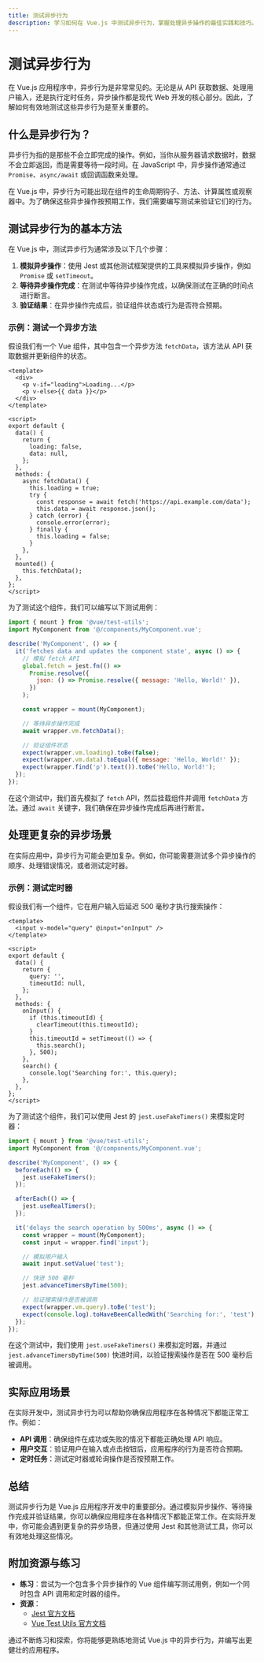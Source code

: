 ```yaml
---
title: 测试异步行为
description: 学习如何在 Vue.js 中测试异步行为，掌握处理异步操作的最佳实践和技巧。
---
```


# 测试异步行为

在 Vue.js 应用程序中，异步行为是非常常见的。无论是从 API 获取数据、处理用户输入，还是执行定时任务，异步操作都是现代 Web 开发的核心部分。因此，了解如何有效地测试这些异步行为是至关重要的。

## 什么是异步行为？

异步行为指的是那些不会立即完成的操作。例如，当你从服务器请求数据时，数据不会立即返回，而是需要等待一段时间。在 JavaScript 中，异步操作通常通过 `Promise`、`async/await` 或回调函数来处理。

在 Vue.js 中，异步行为可能出现在组件的生命周期钩子、方法、计算属性或观察器中。为了确保这些异步操作按预期工作，我们需要编写测试来验证它们的行为。

## 测试异步行为的基本方法

在 Vue.js 中，测试异步行为通常涉及以下几个步骤：

1. **模拟异步操作**：使用 Jest 或其他测试框架提供的工具来模拟异步操作，例如 `Promise` 或 `setTimeout`。
2. **等待异步操作完成**：在测试中等待异步操作完成，以确保测试在正确的时间点进行断言。
3. **验证结果**：在异步操作完成后，验证组件状态或行为是否符合预期。

### 示例：测试一个异步方法

假设我们有一个 Vue 组件，其中包含一个异步方法 `fetchData`，该方法从 API 获取数据并更新组件的状态。

```vue
<template>
  <div>
    <p v-if="loading">Loading...</p>
    <p v-else>{{ data }}</p>
  </div>
</template>

<script>
export default {
  data() {
    return {
      loading: false,
      data: null,
    };
  },
  methods: {
    async fetchData() {
      this.loading = true;
      try {
        const response = await fetch('https://api.example.com/data');
        this.data = await response.json();
      } catch (error) {
        console.error(error);
      } finally {
        this.loading = false;
      }
    },
  },
  mounted() {
    this.fetchData();
  },
};
</script>
```

为了测试这个组件，我们可以编写以下测试用例：

```javascript
import { mount } from '@vue/test-utils';
import MyComponent from '@/components/MyComponent.vue';

describe('MyComponent', () => {
  it('fetches data and updates the component state', async () => {
    // 模拟 fetch API
    global.fetch = jest.fn(() =>
      Promise.resolve({
        json: () => Promise.resolve({ message: 'Hello, World!' }),
      })
    );

    const wrapper = mount(MyComponent);

    // 等待异步操作完成
    await wrapper.vm.fetchData();

    // 验证组件状态
    expect(wrapper.vm.loading).toBe(false);
    expect(wrapper.vm.data).toEqual({ message: 'Hello, World!' });
    expect(wrapper.find('p').text()).toBe('Hello, World!');
  });
});
```

在这个测试中，我们首先模拟了 `fetch` API，然后挂载组件并调用 `fetchData` 方法。通过 `await` 关键字，我们确保在异步操作完成后再进行断言。

## 处理更复杂的异步场景

在实际应用中，异步行为可能会更加复杂。例如，你可能需要测试多个异步操作的顺序、处理错误情况，或者测试定时器。

### 示例：测试定时器

假设我们有一个组件，它在用户输入后延迟 500 毫秒才执行搜索操作：

```vue
<template>
  <input v-model="query" @input="onInput" />
</template>

<script>
export default {
  data() {
    return {
      query: '',
      timeoutId: null,
    };
  },
  methods: {
    onInput() {
      if (this.timeoutId) {
        clearTimeout(this.timeoutId);
      }
      this.timeoutId = setTimeout(() => {
        this.search();
      }, 500);
    },
    search() {
      console.log('Searching for:', this.query);
    },
  },
};
</script>
```

为了测试这个组件，我们可以使用 Jest 的 `jest.useFakeTimers()` 来模拟定时器：

```javascript
import { mount } from '@vue/test-utils';
import MyComponent from '@/components/MyComponent.vue';

describe('MyComponent', () => {
  beforeEach(() => {
    jest.useFakeTimers();
  });

  afterEach(() => {
    jest.useRealTimers();
  });

  it('delays the search operation by 500ms', async () => {
    const wrapper = mount(MyComponent);
    const input = wrapper.find('input');

    // 模拟用户输入
    await input.setValue('test');

    // 快进 500 毫秒
    jest.advanceTimersByTime(500);

    // 验证搜索操作是否被调用
    expect(wrapper.vm.query).toBe('test');
    expect(console.log).toHaveBeenCalledWith('Searching for:', 'test');
  });
});
```

在这个测试中，我们使用 `jest.useFakeTimers()` 来模拟定时器，并通过 `jest.advanceTimersByTime(500)` 快进时间，以验证搜索操作是否在 500 毫秒后被调用。

## 实际应用场景

在实际开发中，测试异步行为可以帮助你确保应用程序在各种情况下都能正常工作。例如：

- **API 调用**：确保组件在成功或失败的情况下都能正确处理 API 响应。
- **用户交互**：验证用户在输入或点击按钮后，应用程序的行为是否符合预期。
- **定时任务**：测试定时器或轮询操作是否按预期工作。

## 总结

测试异步行为是 Vue.js 应用程序开发中的重要部分。通过模拟异步操作、等待操作完成并验证结果，你可以确保应用程序在各种情况下都能正常工作。在实际开发中，你可能会遇到更复杂的异步场景，但通过使用 Jest 和其他测试工具，你可以有效地处理这些情况。

## 附加资源与练习

- **练习**：尝试为一个包含多个异步操作的 Vue 组件编写测试用例，例如一个同时包含 API 调用和定时器的组件。
- **资源**：
  - [Jest 官方文档](https://jestjs.io/docs/getting-started)
  - [Vue Test Utils 官方文档](https://vue-test-utils.vuejs.org/)

通过不断练习和探索，你将能够更熟练地测试 Vue.js 中的异步行为，并编写出更健壮的应用程序。